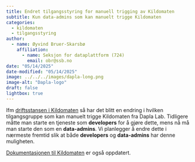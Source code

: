 ```yaml
---
title: Endret tilgangsstyring for manuell trigging av Kildomaten
subtitle: Kun data-admins som kan manuelt trigge Kildomaten 
categories:
  - kildomaten
  - tilgangsstyring
author:
  - name: Øyvind Bruer-Skarsbø
    affiliation: 
      - name: Seksjon for dataplattform (724)
        email: obr@ssb.no
date: "05/14/2025"
date-modified: "05/14/2025"
image: ../../../images/dapla-long.png
image-alt: "Dapla-logo"
draft: false
lightbox: true
---
```



Ifm [driftsstansen i Kildomaten](../2025-05-06-kildomat-migration/index.qmd) så har det blitt en endring i hvilken tilgangsgruppe som kan manuelt trigge Kildomaten fra Dapla Lab. Tidligere måtte man starte en tjeneste som **developers** for å gjøre dette, mens nå må man starte den som en **data-admins**. Vi planlegger å endre dette i nærmeste fremtid slik at både **developers** og **data-admins** har denne muligheten.

[Dokumentasjonen til Kildomaten](../../../statistikkere/kildomaten.qmd#trigge-kilde-manuelt) er også oppdatert. 
